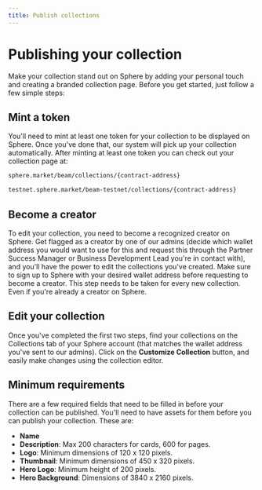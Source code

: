 ```yaml
---
title: Publish collections
---
```



# Publishing your collection

Make your collection stand out on Sphere by adding your personal touch and creating a branded collection page. Before you get started, just follow a few simple steps:

## Mint a token
You'll need to mint at least one token for your collection to be displayed on Sphere. Once you've done that, our system will pick up your collection automatically. After minting at least one token you can check out your collection page at:
```md filename="MAINNET"
sphere.market/beam/collections/{contract-address}
```
```md filename="TESTNET"
testnet.sphere.market/beam-testnet/collections/{contract-address}
```

## Become a creator
To edit your collection, you need to become a recognized creator on Sphere. Get flagged as a creator by one of our admins (decide which wallet address you would want to use for this and request this through the Partner Success Manager or Business Development Lead you're in contact with), and you'll have the power to edit the collections you've created. 
<Callout emoji="❗">
  Make sure to sign up to Sphere with your desired wallet address before requesting to become a creator.
</Callout>
<Callout>
  This step needs to be taken for every new collection. Even if you're already a creator on Sphere.
</Callout>


## Edit your collection
Once you've completed the first two steps, find your collections on the Collections tab of your Sphere account (that matches the wallet address you've sent to our admins). Click on the **Customize Collection** button, and easily make changes using the collection editor.

## Minimum requirements
There are a few required fields that need to be filled in before your collection can be published. You'll need to have assets for them before you can publish your collection. These are:
- **Name**
- **Description**: Max 200 characters for cards, 600 for pages.
- **Logo**: Minimum dimensions of 120 x 120 pixels.
- **Thumbnail**: Minimum dimensions of 450 x 320 pixels.
- **Hero Logo**: Minimum height of 200 pixels.
- **Hero Background**: Dimensions of 3840 x 2160 pixels.
